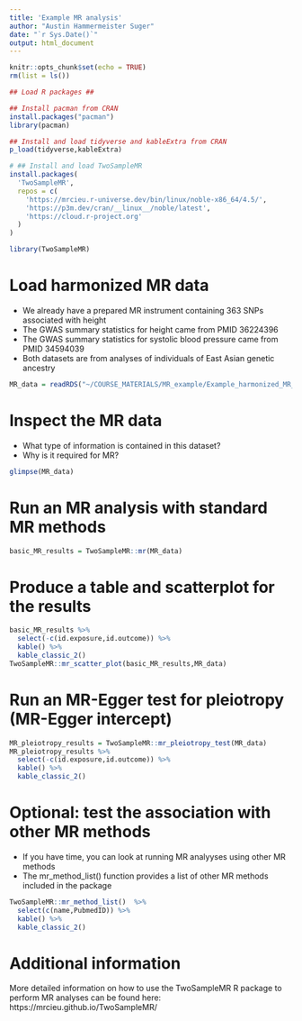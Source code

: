 ```yaml
---
title: 'Example MR analysis'
author: "Austin Hammermeister Suger"
date: "`r Sys.Date()`"
output: html_document
---
```


```r
knitr::opts_chunk$set(echo = TRUE)
rm(list = ls())

## Load R packages ##

## Install pacman from CRAN
install.packages("pacman")
library(pacman)

## Install and load tidyverse and kableExtra from CRAN
p_load(tidyverse,kableExtra)

# ## Install and load TwoSampleMR
install.packages(
  'TwoSampleMR',
  repos = c(
    'https://mrcieu.r-universe.dev/bin/linux/noble-x86_64/4.5/',
    'https://p3m.dev/cran/__linux__/noble/latest',
    'https://cloud.r-project.org'
  )
)

library(TwoSampleMR)
```


# Load harmonized MR data
- We already have a prepared MR instrument containing 363 SNPs associated with height
- The GWAS summary statistics for height came from PMID 36224396
- The GWAS summary statistics for systolic blood pressure came from PMID 34594039 
- Both datasets are from analyses of individuals of East Asian genetic ancestry 

```r
MR_data = readRDS("~/COURSE_MATERIALS/MR_example/Example_harmonized_MR_data.rds")
```

# Inspect the MR data
- What type of information is contained in this dataset?
- Why is it required for MR?

```r
glimpse(MR_data) 
```

# Run an MR analysis with standard MR methods

```r
basic_MR_results = TwoSampleMR::mr(MR_data)
```


# Produce a table and scatterplot for the results

```r
basic_MR_results %>% 
  select(-c(id.exposure,id.outcome)) %>%
  kable() %>%
  kable_classic_2()
TwoSampleMR::mr_scatter_plot(basic_MR_results,MR_data)
```

# Run an MR-Egger test for pleiotropy (MR-Egger intercept)

```r
MR_pleiotropy_results = TwoSampleMR::mr_pleiotropy_test(MR_data)
MR_pleiotropy_results %>% 
  select(-c(id.exposure,id.outcome)) %>%
  kable() %>%
  kable_classic_2()
```


# Optional: test the association with other MR methods
- If you have time, you can look at running MR analyyses using other MR methods
- The mr_method_list() function provides a list of other MR methods included in the package

```r
TwoSampleMR::mr_method_list()  %>%
  select(c(name,PubmedID)) %>%
  kable() %>%
  kable_classic_2()
```

# Additional information

More detailed information on how to use the TwoSampleMR R package to perform MR analyses can be found here: https://mrcieu.github.io/TwoSampleMR/

